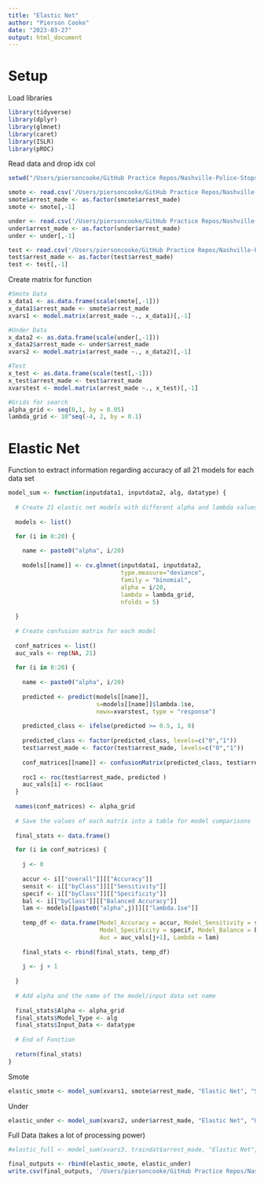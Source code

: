 ```yaml
---
title: "Elastic Net"
author: "Pierson Cooke"
date: "2023-03-27"
output: html_document
---
```


# Setup 

Load libraries
```r

library(tidyverse)
library(dplyr)
library(glmnet)
library(caret)
library(ISLR)
library(pROC)
```

Read data and drop idx col
```r

setwd("/Users/piersoncooke/GitHub Practice Repos/Nashville-Police-Stops/Scripts")

smote <- read.csv('/Users/piersoncooke/GitHub Practice Repos/Nashville-Police-Stops/Data/train_smote.csv')
smote$arrest_made <- as.factor(smote$arrest_made)
smote <- smote[,-1]

under <- read.csv('/Users/piersoncooke/GitHub Practice Repos/Nashville-Police-Stops/Data/train_smote.csv')
under$arrest_made <- as.factor(under$arrest_made)
under <- under[,-1]

test <- read.csv('/Users/piersoncooke/GitHub Practice Repos/Nashville-Police-Stops/Data/test.csv')
test$arrest_made <- as.factor(test$arrest_made)
test <- test[,-1]
```

Create matrix for function
```r

#Smote Data
x_data1 <- as.data.frame(scale(smote[,-1]))
x_data1$arrest_made <- smote$arrest_made
xvars1 <- model.matrix(arrest_made ~., x_data1)[,-1]

#Under Data
x_data2 <- as.data.frame(scale(under[,-1]))
x_data2$arrest_made <- under$arrest_made
xvars2 <- model.matrix(arrest_made ~., x_data2)[,-1]

#Test
x_test <- as.data.frame(scale(test[,-1]))
x_test$arrest_made <- test$arrest_made
xvarstest <- model.matrix(arrest_made ~., x_test)[,-1]

#Grids for search
alpha_grid <- seq(0,1, by = 0.05)
lambda_grid <- 10^seq(-4, 2, by = 0.1)
```

# Elastic Net

Function to extract information regarding accuracy of all 21 models for each data set
```r

model_sum <- function(inputdata1, inputdata2, alg, datatype) {
  
  # Create 21 elastic net models with different alpha and lambda values
  
  models <- list()

  for (i in 0:20) {
    
    name <- paste0("alpha", i/20)
    
    models[[name]] <- cv.glmnet(inputdata1, inputdata2, 
                                type.measure="deviance", 
                                family = "binomial",
                                alpha = i/20,
                                lambda = lambda_grid, 
                                nfolds = 5)
    
  }
  
  # Create confusion matrix for each model
  
  conf_matrices <- list()
  auc_vals <- rep(NA, 21)
  
  for (i in 0:20) {
    
    name <- paste0("alpha", i/20)
    
    predicted <- predict(models[[name]], 
                         s=models[[name]]$lambda.1se,
                         newx=xvarstest, type = "response")
    
    predicted_class <- ifelse(predicted >= 0.5, 1, 0)
    
    predicted_class <- factor(predicted_class, levels=c("0","1"))
    test$arrest_made <- factor(test$arrest_made, levels=c("0","1"))
    
    conf_matrices[[name]] <- confusionMatrix(predicted_class, test$arrest_made, positive = "1")
  
    roc1 <- roc(test$arrest_made, predicted )
    auc_vals[i] <- roc1$auc
  }
  
  names(conf_matrices) <- alpha_grid
  
  # Save the values of each matrix into a table for model comparisons
  
  final_stats <- data.frame()

  for (i in conf_matrices) {
    
    j <- 0
    
    accur <- i[["overall"]][["Accuracy"]]
    sensit <- i[["byClass"]][["Sensitivity"]]
    specif <- i[["byClass"]][["Specificity"]]
    bal <- i[["byClass"]][["Balanced Accuracy"]]
    lam <- models[[paste0("alpha",j)]][["lambda.1se"]]
    
    temp_df <- data.frame(Model_Accuracy = accur, Model_Sensitivity = sensit, 
                          Model_Specificity = specif, Model_Balance = bal, 
                          Auc = auc_vals[j+1], Lambda = lam)
    
    final_stats <- rbind(final_stats, temp_df)
    
    j <- j + 1
    
  }
  
  # Add alpha and the name of the model/input data set name
  
  final_stats$Alpha <- alpha_grid
  final_stats$Model_Type <- alg
  final_stats$Input_Data <- datatype
  
  # End of Function
  
  return(final_stats)
}
```

Smote
```r

elastic_smote <- model_sum(xvars1, smote$arrest_made, "Elastic Net", "Smote Data")
```

Under
```r

elastic_under <- model_sum(xvars2, under$arrest_made, "Elastic Net", "Undersampled Data")
```

Full Data (takes a lot of processing power)
```r

#elastic_full <- model_sum(xvars3, traindat$arrest_made, "Elastic Net", "Full Training")
```


```r

final_outputs <- rbind(elastic_smote, elastic_under)
write.csv(final_outputs, '/Users/piersoncooke/GitHub Practice Repos/Nashville-Police-Stops/Data/elastic_outputs.csv')
```